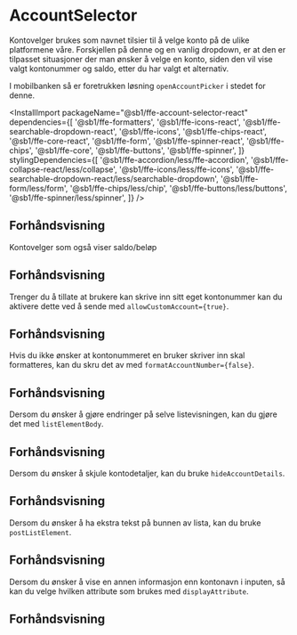 
<Meta of={AccountSelectorStories} />

# AccountSelector

Kontovelger brukes som navnet tilsier til å velge konto på de ulike platformene våre. Forskjellen på denne og en vanlig dropdown, er at den er tilpasset situasjoner der man ønsker å velge en konto, siden den vil vise valgt kontonummer og saldo, etter du har valgt et alternativ.

I mobilbanken så er foretrukken løsning `openAccountPicker` i stedet for denne.

<InstallImport
    packageName="@sb1/ffe-account-selector-react"
    dependencies={[
        '@sb1/ffe-formatters',
        '@sb1/ffe-icons-react',
        '@sb1/ffe-searchable-dropdown-react',
        '@sb1/ffe-icons',
        '@sb1/ffe-chips-react',
        '@sb1/ffe-core-react',
        '@sb1/ffe-form',
        '@sb1/ffe-spinner-react',
        '@sb1/ffe-chips',
        '@sb1/ffe-core',
        '@sb1/ffe-buttons',
        '@sb1/ffe-spinner',
    ]}
    stylingDependencies={[
        '@sb1/ffe-accordion/less/ffe-accordion',
        '@sb1/ffe-collapse-react/less/collapse',
        '@sb1/ffe-icons/less/ffe-icons',
        '@sb1/ffe-searchable-dropdown-react/less/searchable-dropdown',
        '@sb1/ffe-form/less/form',
        '@sb1/ffe-chips/less/chip',
        '@sb1/ffe-buttons/less/buttons',
        '@sb1/ffe-spinner/less/spinner',
    ]}
/>

## Forhåndsvisning

<Canvas of={AccountSelectorStories.Standard} />
<Controls of={AccountSelectorStories.Standard} />

Kontovelger som også viser saldo/beløp

## Forhåndsvisning

<Canvas of={AccountSelectorStories.ShowBalance} />

Trenger du å tillate at brukere kan skrive inn sitt eget kontonummer kan du aktivere dette ved å sende med `allowCustomAccount={true}`.

## Forhåndsvisning

<Canvas of={AccountSelectorStories.AllowCustomAccount} />

Hvis du ikke ønsker at kontonummeret en bruker skriver inn skal formatteres, kan du skru det av med `formatAccountNumber={false}`.

## Forhåndsvisning

<Canvas of={AccountSelectorStories.NoFormatAccount} />

Dersom du ønsker å gjøre endringer på selve listevisningen, kan du gjøre det med `listElementBody`.

## Forhåndsvisning

<Canvas of={AccountSelectorStories.ListElementBody} />

Dersom du ønsker å skjule kontodetaljer, kan du bruke `hideAccountDetails`.

## Forhåndsvisning

<Canvas of={AccountSelectorStories.HideAccountDetails} />

Dersom du ønsker å ha ekstra tekst på bunnen av lista, kan du bruke `postListElement`.

## Forhåndsvisning

<Canvas of={AccountSelectorStories.PostListElement} />

Dersom du ønsker å vise en annen informasjon enn kontonavn i inputen, så kan du velge hvilken attribute som brukes med `displayAttribute`.

## Forhåndsvisning

<Canvas of={AccountSelectorStories.CustomDisplayAttribute} />
